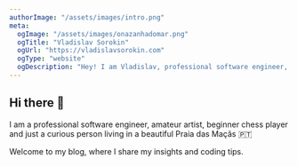 ```yaml
---
authorImage: "/assets/images/intro.png"
meta:
  ogImage: "/assets/images/onazanhadomar.png"
  ogTitle: "Vladislav Sorokin"
  ogUrl: "https://vladislavsorokin.com"
  ogType: "website"
  ogDescription: "Hey! I am Vladislav, professional software engineer, amateur artist, beginner chess player and just a curious person living in a beautiful Praia das Maçãs, 🇵🇹"
---
```


## Hi there 👋

I am a professional software engineer, amateur artist, beginner chess player and just a curious person living in a beautiful Praia&nbsp;das&nbsp;Maçãs&nbsp;🇵🇹

Welcome to my blog, where I share my insights and coding tips.
